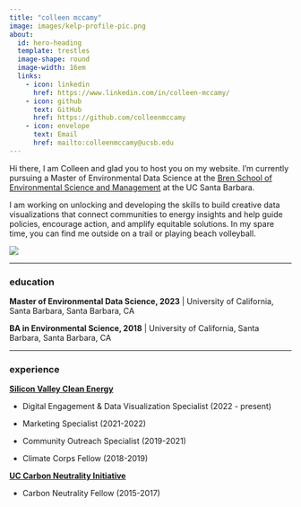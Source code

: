 ```yaml
---
title: "colleen mccamy"
image: images/kelp-profile-pic.png
about: 
  id: hero-heading
  template: trestles
  image-shape: round
  image-width: 16em
  links:
    - icon: linkedin 
      href: https://www.linkedin.com/in/colleen-mccamy/
    - icon: github 
      text: GitHub
      href: https://github.com/colleenmccamy
    - icon: envelope 
      text: Email
      href: mailto:colleenmccamy@ucsb.edu
---
```


::: column-page
Hi there, I am Colleen and glad you to host you on my website. I'm currently pursuing a Master of Environmental Data Science at the [Bren School of Environmental Science and Management](https://bren.ucsb.edu/) at the UC Santa Barbara.

I am working on unlocking and developing the skills to build creative data visualizations that connect communities to energy insights and help guide policies, encourage action, and amplify equitable solutions. In my spare time, you can find me outside on a trail or playing beach volleyball.
:::

::: column-page
![](images/wind_hero_image.png)
:::

------------------------------------------------------------------------

### education

**Master of Environmental Data Science, 2023** \| University of California, Santa Barbara, Santa Barbara, CA

**BA in Environmental Science, 2018** \| University of California, Santa Barbara, Santa Barbara, CA

------------------------------------------------------------------------

### experience

[**Silicon Valley Clean Energy**]{.underline}

-   Digital Engagement & Data Visualization Specialist (2022 - present)

-   Marketing Specialist (2021-2022)

-   Community Outreach Specialist (2019-2021)

-   Climate Corps Fellow (2018-2019)

[**UC Carbon Neutrality Initiative**]{.underline}

-   Carbon Neutrality Fellow (2015-2017)
